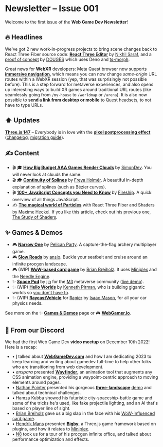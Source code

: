 
# Newsletter – Issue 001

<SubTitleDate value="2022-12-12" />

<NoBulletListStyles />
<NewsletterStyles />

Welcome to the first issue of the **Web Game Dev Newsletter**!

## 🔥 Headlines

<R3FLogo /> We've got 2 new work-in-progress projects to bring scene changes back to React Three
Fiber source code: [**React Three Editor**](https://x.com/0xca0a/status/1601315795006410752) by
[Nikhil Saraf](https://x.com/nkSaraf98), and a [proof of
concept](https://x.com/itsdouges/status/1597178413449904129) by [DOUGES](https://x.com/itsdouges)
which uses Deno and [ts-morph](https://ts-morph.com/).

<WebXRLogo /> Great news for **WebXR** developers: Meta Quest browser now supports [**immersive
navigation**](https://x.com/rcabanier/status/1598382690327097344), which means you can now change
_same-origin_ URL routes within a WebXR session (yep, that was surprisingly not possible before).
This is a step forward for metaverse experiences, and also opens up interesting ways to build XR
games around traditional URL routes (like seamlessly going from `/my-house` to `/worldmap` or
`/arena`). It is also now possible to [**send a link from desktop or
mobile**](https://x.com/00davehill00/status/1597770283762388993) to Quest headsets, to not have to
type URLs.

## ⬆️ Updates

<ThreeLogo /> [**Three.js 147**](https://x.com/threejs/status/1597864405445722112) – Everybody is in
love with the [**pixel postprocessing
effect**](https://threejs.org/examples/?q=pixel#webgl_postprocessing_pixel)
([changelog](https://github.com/mrdoob/three.js/releases/tag/r147), [migration
guide](https://github.com/mrdoob/three.js/wiki/Migration-Guide#146--147)).

## ✍️ Content

- 🎬 🎓 [**How Big Budget AAA Games Render Clouds**](https://www.youtube.com/watch?v=Qj_tK_mdRcA) by [SimonDev](https://x.com/iced_coffee_dev). You will never look at clouds the same.
- 🎬 🎓 [**Continuity of Splines**](https://www.youtube.com/watch?v=jvPPXbo87ds) by [Freya Holmér](https://x.com/FreyaHolmer). A beautiful in-depth explanation of splines (such as Bézier curves).
- 🎬 <JavascriptLogo /> [**100+ JavaScript Concepts you Need to Know**](https://www.youtube.com/watch?v=lkIFF4maKMU) by [Fireship](https://www.youtube.com/@Fireship). A quick overview of all things JavaScript.
- ✍️ <R3FLogo /> [**The magical world of
  Particles**](https://blog.maximeheckel.com/posts/the-magical-world-of-particles-with-react-three-fiber-and-shaders/)
  with React Three Fiber and Shaders by [Maxime Heckel](https://x.com/MaximeHeckel). If you
  like this article, check out his previous one, [The Study of
  Shaders](https://blog.maximeheckel.com/posts/the-study-of-shaders-with-react-three-fiber/).

## ✨ Games & Demos

- 🎮 <ThreeLogo /> [**Narrow One**](https://narrow.one/) by [Pelican
  Party](https://x.com/pelican_party). A capture-the-flag archery multiplayer game.
- 🎮 <ThreeLogo /> [**Slow Roads**](https://slowroads.io/) by [anslo](https://x.com/anslogen).
  Buckle your seatbelt and cruise around an infinite procgen landscape.
- 🎮 <R3FLogo /> (WIP) [**WoW-based card
  game**](https://x.com/BrianBreiholz/status/1601676909372649472) by [Brian
  Breiholz](https://x.com/BrianBreiholz). It uses
  [Miniplex](https://github.com/hmans/miniplex) and the [Needle Engine](https://needle.tools/).
- ✨ <PlayCanvasLogo /> [**Space Pod**](https://x.com/dankvr/status/1599859305284481025) by
  [jin](https://x.com/dankvr) for the [M3](https://x.com/m3org) metaverse community
  ([live demo](https://tv.m3org.com/)).
- ✨ <R3FLogo /> (WIP) [**Hello Worlds**](https://x.com/KennyPirman/status/1600759656724430849)
  by [Kenneth Pirman](https://x.com/KennyPirman), who is building gigantic worlds so [you
  don't have to](https://worlds.kenny.wtf/docs/intro/).
- ✨ <R3FLogo /> (WIP)
  [**RaycastVehicle**](https://x.com/isaac_mason_/status/1601800966319538176) for
  [Rapier](https://rapier.rs/) by [Isaac Mason](https://x.com/isaac_mason_), for all your car
  physics needs.

See more on the ✨ [**Games & Demos**](https://www.webgamedev.com/games-demos) page or 🎮 [**WebGamer.io**](https://webgamer.io/).

## 💬 From our Discord

We had the first Web Game Dev **video meetup** on December 10th 2022! Here is a recap:

- • [I](https://x.com/verekia) talked about [**WebGameDev.com**](https://www.webgamedev.com/) and how I am dedicating 2023 to keep learning and writing about gamedev full-time to help other folks who are transitioning from web development.
- • _anxpara_ presented [**Wayfinder**](https://wayfinderanimationtool.com/), an animation tool that augments any CSS animation engine, providing a waypoint-centric approach to moving elements around pages.
- • [Nathan Pointer](https://x.com/nwpointer) presented his gorgeous [**three-landscape**](https://www.npmjs.com/package/three-landscape) [demo](https://three-landscape.vercel.app/) and talked about technical challenges.
- • Hamza Kubba showed his futuristic city-spaceship-battle game and some of the tricks he's used, like fake projectile lighting, and an AI that's based on player line of sight.
- • [Brian Breiholz](https://x.com/BrianBreiholz) gave us a big slap in the face with his [WoW-influenced card game](https://x.com/BrianBreiholz/status/1601676909372649472).
- • [Hendrik Mans](https://x.com/hmans) presented [**Bigby**](https://github.com/hmans/bigby), a Three.js game framework based on plugins, and how it relates to [Miniplex](https://github.com/hmans/miniplex).
- • [N8](https://x.com/N8Programs) took us for a tour of his procgen infinite office, and talked about performance optimization and effects.

<NewsletterFooter tweetId="1602210452443844608" />
